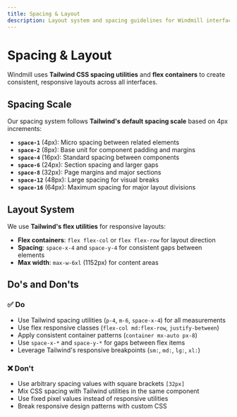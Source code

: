```yaml
---
title: Spacing & Layout
description: Layout system and spacing guidelines for Windmill interfaces
---
```


# Spacing & Layout

Windmill uses **Tailwind CSS spacing utilities** and **flex containers** to create consistent, responsive layouts across all interfaces.

## Spacing Scale

Our spacing system follows **Tailwind's default spacing scale** based on 4px increments:

- **`space-1`** (4px): Micro spacing between related elements
- **`space-2`** (8px): Base unit for component padding and margins
- **`space-4`** (16px): Standard spacing between components
- **`space-6`** (24px): Section spacing and larger gaps
- **`space-8`** (32px): Page margins and major sections
- **`space-12`** (48px): Large spacing for visual breaks
- **`space-16`** (64px): Maximum spacing for major layout divisions

## Layout System

We use **Tailwind's flex utilities** for responsive layouts:

- **Flex containers**: `flex flex-col` or `flex flex-row` for layout direction
- **Spacing**: `space-x-4` and `space-y-4` for consistent gaps between elements
- **Max width**: `max-w-6xl` (1152px) for content areas

## Do's and Don'ts

### ✅ Do

- Use Tailwind spacing utilities (`p-4`, `m-6`, `space-x-4`) for all measurements
- Use flex responsive classes (`flex-col md:flex-row`, `justify-between`)
- Apply consistent container patterns (`container mx-auto px-8`)
- Use `space-x-*` and `space-y-*` for gaps between flex items
- Leverage Tailwind's responsive breakpoints (`sm:`, `md:`, `lg:`, `xl:`)

### ❌ Don't

- Use arbitrary spacing values with square brackets `[32px]`
- Mix CSS spacing with Tailwind utilities in the same component
- Use fixed pixel values instead of responsive utilities
- Break responsive design patterns with custom CSS
